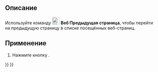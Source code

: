 <languages/>

{{Docnav/ru
|[[Web_OpenWebsite/ru|Открыть веб-сайт]]
|[[Web_BrowserNext/ru|Следующая страница]]
|[[Web_Workbench/ru|Веб]]
|IconL=Web_OpenWebsite.svg
|IconR=Web_BrowserNext.svg
|IconC=Workbench_Web.svg
}}

{{GuiCommand/ru
|Name=Web BrowserBack
|Name/ru=Веб Предыдущая страница
|MenuLocation=
|Workbenches=[[Web_Workbench/ru|Веб]], [[Start_Workbench/ru|Старт]]
|SeeAlso=
}}

<span id="Description"></span>
== Описание ==

Используйте команду [[Image:Web_BrowserBack.svg|24px]] '''Веб Предыдущая страница''', чтобы перейти на предыдущую страницу в списке посещённых веб-страниц.

<span id="Usage"></span>
== Применение ==

# Нажмите кнопку {{Button|[[Image:Web_BrowserBack.svg|16px]] [[Web_BrowserBack/ru|Предыдущая страница]]}}.


{{Docnav/ru
|[[Web_OpenWebsite/ru|Открыть веб-сайт]]
|[[Web_BrowserNext/ru|Следующая страница]]
|[[Web_Workbench/ru|Веб]]
|IconL=Web_OpenWebsite.svg
|IconR=Web_BrowserNext.svg
|IconC=Workbench_Web.svg
}}

{{Web Tools navi{{#translation:}}}}
{{Userdocnavi{{#translation:}}}}
